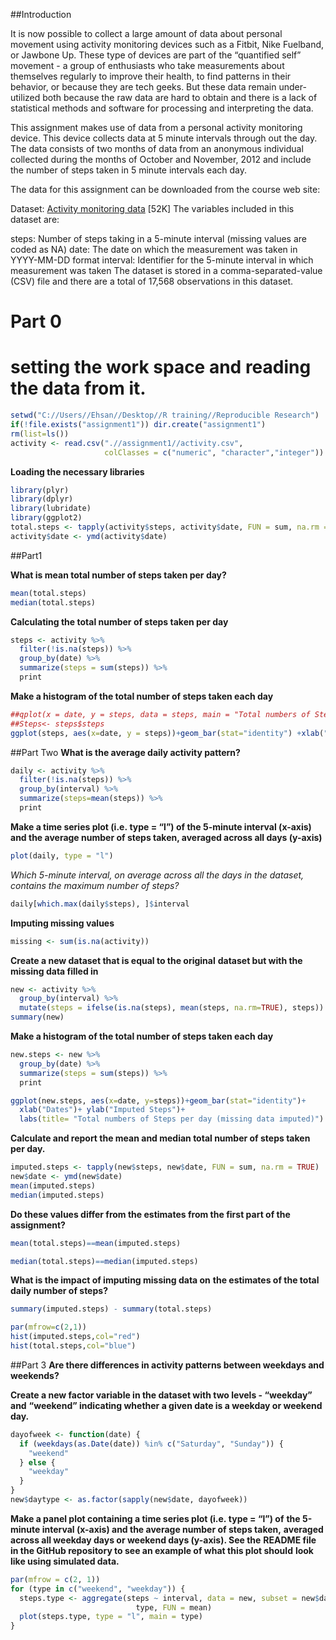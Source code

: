 
##Introduction

It is now possible to collect a large amount of data about personal movement using activity monitoring devices such as a Fitbit, Nike Fuelband, or Jawbone Up. These type of devices are part of the "quantified self" movement - a group of enthusiasts who take measurements about themselves regularly to improve their health, to find patterns in their behavior, or because they are tech geeks. But these data remain under-utilized both because the raw data are hard to obtain and there is a lack of statistical methods and software for processing and interpreting the data.

This assignment makes use of data from a personal activity monitoring device. This device collects data at 5 minute intervals through out the day. The data consists of two months of data from an anonymous individual collected during the months of October and November, 2012 and include the number of steps taken in 5 minute intervals each day.

The data for this assignment can be downloaded from the course web site:

Dataset: [Activity monitoring data](https://d396qusza40orc.cloudfront.net/repdata%2Fdata%2Factivity.zip) [52K]
The variables included in this dataset are:

steps: Number of steps taking in a 5-minute interval (missing values are coded as NA)
date: The date on which the measurement was taken in YYYY-MM-DD format
interval: Identifier for the 5-minute interval in which measurement was taken
The dataset is stored in a comma-separated-value (CSV) file and there are a total of 17,568 observations in this dataset.

# Part 0
# setting the work space and reading the data from it.
```{r}
setwd("C://Users//Ehsan//Desktop//R training//Reproducible Research")
if(!file.exists("assignment1")) dir.create("assignment1")
rm(list=ls())
activity <- read.csv(".//assignment1//activity.csv",
                     colClasses = c("numeric", "character","integer"))
```
**Loading the necessary libraries**

```{r}
library(plyr)
library(dplyr)
library(lubridate)
library(ggplot2)
total.steps <- tapply(activity$steps, activity$date, FUN = sum, na.rm = TRUE)
activity$date <- ymd(activity$date)
```

##Part1

**What is mean total number of steps taken per day?**
```{r}
mean(total.steps)
median(total.steps)
```

**Calculating the total number of steps taken per day**

```{r}
steps <- activity %>%
  filter(!is.na(steps)) %>%
  group_by(date) %>%
  summarize(steps = sum(steps)) %>%
  print  
```

**Make a histogram of the total number of steps taken each day**
```{r}
##qplot(x = date, y = steps, data = steps, main = "Total numbers of Steps per", xlab ##= "Dates",ylab = "Steps")
##Steps<- steps$steps
ggplot(steps, aes(x=date, y = steps))+geom_bar(stat="identity") +xlab("Dates")+ ylab("Steps")+ labs(title= "Total numbers of Steps per day")
```


##Part Two
**What is the average daily activity pattern?**
```{r}
daily <- activity %>%
  filter(!is.na(steps)) %>%
  group_by(interval) %>%
  summarize(steps=mean(steps)) %>%
  print
```

**Make a time series plot (i.e. type = "l") of the 5-minute interval (x-axis) and the average number of steps taken, averaged across all days (y-axis)**
```{r}
plot(daily, type = "l")
```
*Which 5-minute interval, on average across all the days in the dataset,*
*contains the maximum number of steps?*
```{r}
daily[which.max(daily$steps), ]$interval
```

**Imputing missing values**
```{r}
missing <- sum(is.na(activity))
```

**Create a new dataset that is equal to the original**
**dataset but with the missing data filled in**
```{r}
new <- activity %>%
  group_by(interval) %>%
  mutate(steps = ifelse(is.na(steps), mean(steps, na.rm=TRUE), steps))
summary(new)
```

**Make a histogram of the total number of steps taken each day**
```{r}
new.steps <- new %>%
  group_by(date) %>%
  summarize(steps = sum(steps)) %>%
  print 

ggplot(new.steps, aes(x=date, y=steps))+geom_bar(stat="identity")+ 
  xlab("Dates")+ ylab("Imputed Steps")+ 
  labs(title= "Total numbers of Steps per day (missing data imputed)")
```

**Calculate and report the mean and median total number of steps taken per day.**
```{r}
imputed.steps <- tapply(new$steps, new$date, FUN = sum, na.rm = TRUE)
new$date <- ymd(new$date)
mean(imputed.steps)
median(imputed.steps)
```

**Do these values differ from the estimates from the first part of the assignment?**
```{r}
mean(total.steps)==mean(imputed.steps)

median(total.steps)==median(imputed.steps)
```

**What is the impact of imputing missing data on**
**the estimates of the total daily number of steps?**
```{r}
summary(imputed.steps) - summary(total.steps)

par(mfrow=c(2,1))
hist(imputed.steps,col="red")
hist(total.steps,col="blue")
```

##Part 3
**Are there differences in activity patterns between weekdays and weekends?**

**Create a new factor variable in the dataset with two levels - "weekday" and** 
**"weekend" indicating whether a given date is a weekday or weekend day.**
```{r}
dayofweek <- function(date) {
  if (weekdays(as.Date(date)) %in% c("Saturday", "Sunday")) {
    "weekend"
  } else {
    "weekday"
  }
}
new$daytype <- as.factor(sapply(new$date, dayofweek))
```

**Make a panel plot containing a time series plot (i.e. type = "l") of** 
**the 5-minute interval (x-axis) and the average number of steps taken,** 
**averaged across all weekday days or weekend days (y-axis). See the**
**README file in the GitHub repository to see an example of what this plot should**
**look like using simulated data.**

```{r}
par(mfrow = c(2, 1))
for (type in c("weekend", "weekday")) {
  steps.type <- aggregate(steps ~ interval, data = new, subset = new$daytype == 
                            type, FUN = mean)
  plot(steps.type, type = "l", main = type)
}
```



